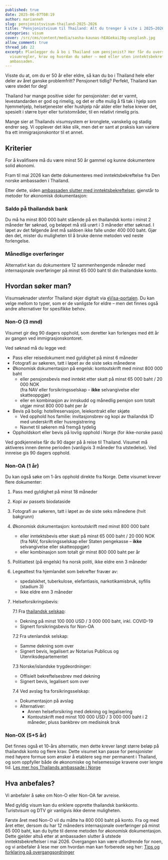 ```yaml
---
published: true
date: 2025-06-07T08:19
author: marianneh
slug: pensjonistsvisum-thailand-2025-2026
title: "Pensjonistvisum til Thailand: Alt du trenger å vite i 2025–2026"
categories: visum
cover: /src/cms/content/media/sasha-kaunas-hEAGekaiJ8g-unsplash.jpg
allow_comment: true
thread_id: 22
excerpt: Planlegger du å bo i Thailand som pensjonist? Her får du oversikt over
  visumregler, krav og hvordan du søker – med eller uten inntektsbekreftelse fra
  ambassaden.
---
```

Visste du at, om du er 50 år eller eldre, så kan du bo i Thailand hele eller deler av året ganske problemfritt? Pensjonert tidlig? Perfekt, Thailand kan være stedet for deg!

Thailand har mange positive sider for pensjonister: det er varmt, levestandarden er god og rimelig, og det er ofte mulig å få tak i hjelp som hjemmehjelp, helsetjenester eller hushjelp når alder eller helse krever det, spesielt i større byer eller turistområder, til en relativt rimelig pris.

Mange sier at Thailands visumsystem er kronglete, vanskelig og stadig endrer seg. Vi opplever det ikke slik, men det er sant at praksis kan variere fra ett immigrasjonskontor til et annet.

## Kriterier

For å kvalifisere må du være minst 50 år gammel og kunne dokumentere solid økonomi.

Fram til mai 2026 kan dette dokumenteres med inntektsbekreftelse fra Den norske ambassaden i Thailand.

Etter dette, siden [ambassaden slutter med inntektsbekreftelser](https://norskithailand.info/magasin/nyheter/2025/05/ambassaden-gir-seg-med-inntektsbekreftelse-mai2026/), gjenstår to metoder for økonomisk dokumentasjon:

### Saldo på thailandsk bank

Du må ha minst 800 000 baht stående på en thailandsk konto i minst 2 måneder før søknad, og beløpet må stå urørt i 3 måneder etter søknad. I løpet av det følgende året må saldoen ikke falle under 400 000 baht. Gjør den det, mister du muligheten til å bruke denne metoden ved neste forlengelse.

### Månedlige overføringer

Alternativt kan du dokumentere 12 sammenhengende måneder med internasjonale overføringer på minst 65 000 baht til din thailandske konto.

## Hvordan søker man?

Visumsøknader utenfor Thailand skjer digitalt via [eVisa-portalen](https://www.thaievisa.go.th/). Du kan velge mellom to typer, som er de vanligste for eldre – men det finnes også andre alternativer for spesifikke behov.

### Non-O (3 mnd)

Visumet gir deg 90 dagers opphold, som deretter kan forlenges med étt år av gangen ved immigrasjonskontoret.

Ved søknad må du legge ved:

*   Pass eller reisedokument med gyldighet på minst 6 måneder
*   Fotografi av søkeren, tatt i løpet av de siste seks månedene
*   Økonomisk dokumentasjon på engelsk: kontoutskrift med minst 800 000 baht
    *   eller pensjonsbevis med inntekt etter skatt på minst 65 000 baht / 20 000 NOK  
        (fra NAV eller forsikringsselskap – **ikke** selvangivelse eller skatteoppgjør)
    *   eller en kombinasjon av innskudd og månedlig pensjon som totalt utgjør minst 800 000 baht per år
*   Bevis på bolig: hotellreservasjon, leiekontrakt eller skjøte
    *   Ved opphold hos familie: invitasjonsbrev og kopi av thailandsk ID med underskrift eller husregistrering
    *   Navnet til søkeren må fremgå tydelig
*   Oppholdskort eller bevis på lovlig opphold i Norge (for ikke-norske pass)

Ved godkjennelse får du 90 dager på å reise til Thailand. Visumet må aktiveres innen denne perioden (vanligvis 3 måneder fra utstedelse). Ved innreise gis 90 dagers opphold.

### Non-OA (1 år)

Du kan også søke om 1-års opphold direkte fra Norge. Dette visumet krever flere dokumenter:

1.  Pass med gyldighet på minst 18 måneder
    
2.  Kopi av passets biodataside
    
3.  Fotografi av søkeren, tatt i løpet av de siste seks månedene (hvit bakgrunn)
    
4.  Økonomisk dokumentasjon: kontoutskrift med minst 800 000 baht
    
    *   eller inntektsbevis etter skatt på minst 65 000 baht / 20 000 NOK  
        (fra NAV, forsikringsselskap eller Staten pengekasse – **ikke** selvangivelse eller skatteoppgjør)
    *   eller kombinasjon som totalt gir minst 800 000 baht per år
5.  Politiattest (på engelsk) fra norsk politi, ikke eldre enn 3 måneder
    
6.  Legeattest fra hjemlandet som bekrefter fravær av:
    
    *   spedalskhet, tuberkulose, elefantiasis, narkotikamisbruk, syfilis (stadium 3)
    *   Ikke eldre enn 3 måneder
7.  Helseforsikringsbevis:
    
    7.1 Fra [thailandsk selskap](http://longstay.tgia.org/):
    
    *   Dekning på minst 100 000 USD / 3 000 000 baht, inkl. COVID-19
    *   Signert forsikringsbevis for Non-OA
    
    7.2 Fra utenlandsk selskap:
    
    *   Samme dekning som over
    *   Signert bevis, legalisert av Notarius Publicus og Utenriksdepartementet
    
    7.3 Norske/islandske trygdeordninger:
    
    *   Offisielt bekreftelsesbrev med dekning
    *   Signert bevis, legalisert som over
    
    7.4 Ved avslag fra forsikringsselskap:
    
    *   Dokumentasjon på avslag
    *   Alternativer:
        *   Annen helseforsikring med dekning og legalisering
        *   Kontoutskrift med minst 100 000 USD / 3 000 000 baht i 2 måneder, pluss bankbrev om medisinsk bruk

### Non-OX (5+5 år)

Det finnes også et 10-års alternativ, men dette krever langt større beløp på thailandsk konto og flere krav. Dette visumet kan passe for pensjonister med høyere formue som ønsker å etablere seg mer permanent i Thailand, og som oppfyller både de økonomiske og helsemessige kravene over lengre tid. [Les mer hos Thailands ambassade i Norge](https://oslo.thaiembassy.org/en/page/non-immigrant-visa-o-x-long-stay-10-years?menu=61c32e765b5b3a21b65b0122)

## Hva anbefales?

Vi anbefaler å søke om Non-O eller Non-OA før avreise.

Med gyldig visum kan du enklere opprette thailandsk bankkonto. Turistvisum og DTV gir vanligvis ikke denne muligheten.

Første året med Non-O vil du måtte ha 800 000 baht på konto. Fra og med året etter, dersom du har 12 måneders internasjonale overføringer på minst 65 000 baht, kan du bytte til denne metoden for økonomisk dokumentasjon. Dette gjelder altså etter at ambassaden slutter å utstede inntektsbekreftelser i mai 2026. Overgangen kan være utfordrende for noen, og vi anbefaler å lese mer om hvordan man kan forberede seg her: [Tips og forklaring på overgangsordninger](https://norskithailand.info/inntektsbekreftelsen/)

